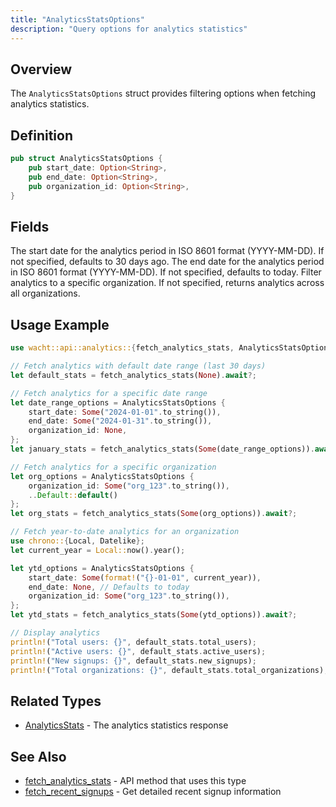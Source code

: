 ```yaml
---
title: "AnalyticsStatsOptions"
description: "Query options for analytics statistics"
---
```


## Overview

The `AnalyticsStatsOptions` struct provides filtering options when fetching analytics statistics.

## Definition

```rust
pub struct AnalyticsStatsOptions {
    pub start_date: Option<String>,
    pub end_date: Option<String>,
    pub organization_id: Option<String>,
}
```

## Fields

<ParamField path="start_date" type="Option<String>">
  The start date for the analytics period in ISO 8601 format (YYYY-MM-DD). If not specified, defaults to 30 days ago.
</ParamField>

<ParamField path="end_date" type="Option<String>">
  The end date for the analytics period in ISO 8601 format (YYYY-MM-DD). If not specified, defaults to today.
</ParamField>

<ParamField path="organization_id" type="Option<String>">
  Filter analytics to a specific organization. If not specified, returns analytics across all organizations.
</ParamField>

## Usage Example

```rust
use wacht::api::analytics::{fetch_analytics_stats, AnalyticsStatsOptions};

// Fetch analytics with default date range (last 30 days)
let default_stats = fetch_analytics_stats(None).await?;

// Fetch analytics for a specific date range
let date_range_options = AnalyticsStatsOptions {
    start_date: Some("2024-01-01".to_string()),
    end_date: Some("2024-01-31".to_string()),
    organization_id: None,
};
let january_stats = fetch_analytics_stats(Some(date_range_options)).await?;

// Fetch analytics for a specific organization
let org_options = AnalyticsStatsOptions {
    organization_id: Some("org_123".to_string()),
    ..Default::default()
};
let org_stats = fetch_analytics_stats(Some(org_options)).await?;

// Fetch year-to-date analytics for an organization
use chrono::{Local, Datelike};
let current_year = Local::now().year();

let ytd_options = AnalyticsStatsOptions {
    start_date: Some(format!("{}-01-01", current_year)),
    end_date: None, // Defaults to today
    organization_id: Some("org_123".to_string()),
};
let ytd_stats = fetch_analytics_stats(Some(ytd_options)).await?;

// Display analytics
println!("Total users: {}", default_stats.total_users);
println!("Active users: {}", default_stats.active_users);
println!("New signups: {}", default_stats.new_signups);
println!("Total organizations: {}", default_stats.total_organizations);
```

## Related Types

- [AnalyticsStats](/rust-sdk/types/analytics-stats) - The analytics statistics response

## See Also

- [fetch_analytics_stats](/rust-sdk/api/fetch-analytics-stats) - API method that uses this type
- [fetch_recent_signups](/rust-sdk/api/fetch-recent-signups) - Get detailed recent signup information
